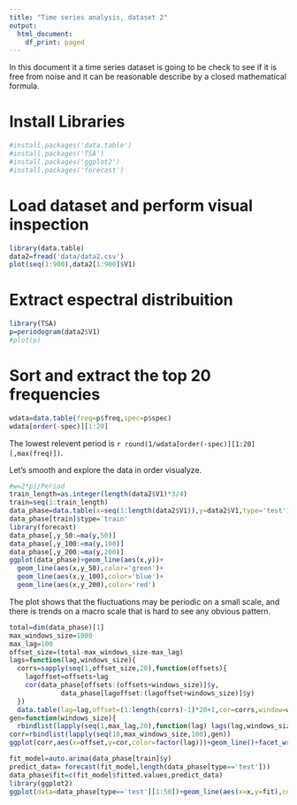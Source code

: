```yaml
---
title: "Time series analysis, dataset 2"
output:
  html_document:
    df_print: paged
---
```


In this document it a time series dataset is going to be check to see if it is free from noise and it
can be reasonable describe by a closed mathematical formula.

# Install Libraries
```r
#install.packages('data.table')
#install.packages('TSA')
#install.packages('ggplot2')
#install.packages('forecast')
```


# Load dataset and perform visual inspection
```r
library(data.table)
data2=fread('data/data2.csv')
plot(seq(1:900),data2[1:900]$V1)
```

# Extract espectral distribuition
```r
library(TSA)
p=periodogram(data2$V1)
#plot(p)
```

# Sort and extract the top 20 frequencies
```r
wdata=data.table(freq=p$freq,spec=p$spec)
wdata[order(-spec)][1:20]
```
The lowest relevent period is `r round(1/wdata[order(-spec)][1:20][,max(freq)])`.

Let's smooth and explore the data in order visualyze.

```r
#w=2*pi/Period
train_length=as.integer(length(data2$V1)*3/4)
train=seq(1:train_length)
data_phase=data.table(x=seq(1:length(data2$V1)),y=data2$V1,type='test')
data_phase[train]$type='train'
library(forecast)
data_phase[,y_50:=ma(y,50)]
data_phase[,y_100:=ma(y,100)]
data_phase[,y_200:=ma(y,200)]
ggplot(data_phase)+geom_line(aes(x,y))+
  geom_line(aes(x,y_50),color='green')+
  geom_line(aes(x,y_100),color='blue')+
  geom_line(aes(x,y_200),color='red')
```


The plot shows that the fluctuations may be periodic on a small scale, and there is trends on a macro scale
that is hard to see any obvious pattern.
```r
total=dim(data_phase)[1]
max_windows_size=1000
max_lag=100
offset_size=(total-max_windows_size-max_lag)
lags=function(lag,windows_size){
  corrs=sapply(seq(1,offset_size,20),function(offsets){
    lagoffset=offsets+lag
    cor(data_phase[offsets:(offsets+windows_size)]$y,
             data_phase[lagoffset:(lagoffset+windows_size)]$y)
  })
  data.table(lag=lag,offset=(1:length(corrs)-1)*20+1,cor=corrs,window=windows_size)}
gen=function(windows_size){
  rbindlist(lapply(seq(1,max_lag,20),function(lag) lags(lag,windows_size)))}
corr=rbindlist(lapply(seq(10,max_windows_size,100),gen))
ggplot(corr,aes(x=offset,y=cor,color=factor(lag)))+geom_line()+facet_wrap(~window)
```

```r
fit_model=auto.arima(data_phase[train]$y)
predict_data= forecast(fit_model,length(data_phase[type=='test']))
data_phase$fit=c(fit_model$fitted.values,predict_data)
library(ggplot2)
ggplot(data=data_phase[type=='test'][1:50])+geom_line(aes(x=x,y=fit),color='blue')+geom_point(aes(x=x,y=y))
```
